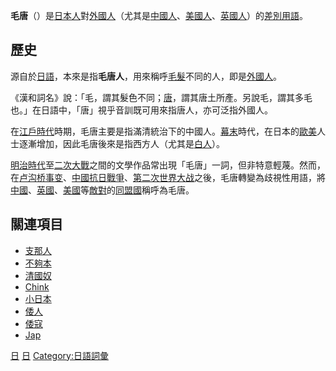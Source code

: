 {{unreferenced|time=2014-12-15T01:56:07+00:00}}
{{japanese|japanese=毛唐|kana=けとう|romaji=Ketou}}
'''毛唐'''（{{lang-ja|けとう}}）是[[日本人|日本人]]對[[外國人|外國人]]（尤其是[[中國人|中國人]]、[[美國人|美國人]]、[[英國人|英國人]]）的[[差別用語|差別用語]]。

==歷史==
源自於[[日語|日語]]，本來是指'''毛唐人'''，用來稱呼[[毛髮|毛髮]]不同的人，即是[[外國人|外國人]]。

《漢和詞名》說：「毛，謂其髮色不同；[[唐|唐]]，謂其唐土所產。另說毛，謂其多毛也。」在日語中，「唐」視乎音訓既可用來指唐人，亦可泛指外國人。

在[[江戶時代|江戶時代]]時期，毛唐主要是指滿清統治下的中國人。[[幕末|幕末]]時代，在日本的[[歐美|歐美]]人士逐漸增加，因此毛唐後來是指西方人（尤其是[[白人|白人]]）。

[[明治時代|明治時代]]至[[二次大戰|二次大戰]]之間的文學作品常出現「毛唐」一詞，但非特意輕蔑。然而，在[[卢沟桥事变|卢沟桥事变]]、[[中國抗日戰爭|中國抗日戰爭]]、[[第二次世界大战|第二次世界大战]]之後，毛唐轉變為歧視性用語，將[[中國|中國]]、[[英國|英國]]、[[美國|美國]]等[[敵對|敵對]]的[[同盟國|同盟國]]稱呼為毛唐。

==關連項目==
*[[支那人|支那人]]
*[[不夠本|不夠本]]
*[[清國奴|清國奴]]
*[[Chink|Chink]]
*[[小日本|小日本]]
*[[倭人|倭人]]
*[[倭寇|倭寇]]
*[[Jap|Jap]]

[[Category:對特定族群或民族的貶稱|日]]
[[Category:反華情緒|日]]
[[Category:日語詞彙|Category:日語詞彙]]
{{Japan-stub}}